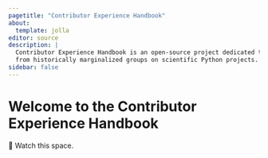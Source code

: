```yaml
---
pagetitle: "Contributor Experience Handbook"
about:
  template: jolla
editor: source
description: |
  Contributor Experience Handbook is an open-source project dedicated to onboarding, inclusion, and retention of people
  from historically marginalized groups on scientific Python projects.
sidebar: false
---
```



# Welcome to the Contributor <br> Experience Handbook

🚧 Watch this space.

